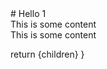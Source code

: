 
<div className="text-7xl">
# Hello 1
</div>

<div className="w-full grid grid-cols-2">
  <div>
    This is some content
  </div>
  <div>
    This is some content
  </div>
</div>


  return <TwoColumns >{children}</TwoColumns>
}